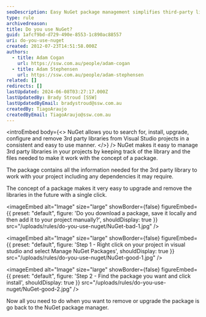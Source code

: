 ```yaml
---
seoDescription: Easy NuGet package management simplifies third-party library installation and upgrading in Visual Studio projects.
type: rule
archivedreason:
title: Do you use NuGet?
guid: 1afcf9bd-d729-490e-8553-1c890ac88557
uri: do-you-use-nuget
created: 2012-07-23T14:51:58.000Z
authors:
  - title: Adam Cogan
    url: https://ssw.com.au/people/adam-cogan
  - title: Adam Stephensen
    url: https://ssw.com.au/people/adam-stephensen
related: []
redirects: []
lastUpdated: 2024-06-08T03:27:17.000Z
lastUpdatedBy: Brady Stroud [SSW]
lastUpdatedByEmail: bradystroud@ssw.com.au
createdBy: TiagoAraujo
createdByEmail: TiagoAraujo@ssw.com.au
---
```


<introEmbed
  body={<>
NuGet allows you to search for, install, upgrade, configure and remove 3rd party libraries from Visual Studio projects in a consistent and easy to use manner.
  </>}
/>
NuGet makes it easy to manage 3rd party libraries in your projects by keeping track of the library and the files needed to make it work with the concept of a package.

The package contains all the information needed for the 3rd party library to work with your project including any dependencies it may require.

The concept of a package makes it very easy to upgrade and remove the libraries in the future with a single click.


<imageEmbed
  alt="Image"
  size="large"
  showBorder={false}
  figureEmbed={{
    preset: "default",
    figure: 'Do you download a package, save it locally and then add it to your project manually?',
    shouldDisplay: true
  }}
  src="/uploads/rules/do-you-use-nuget/NuGet-bad-1.jpg"
/>


<imageEmbed
  alt="Image"
  size="large"
  showBorder={false}
  figureEmbed={{
    preset: "default",
    figure: 'Step 1 - Right click on your project in visual studio and select Manage NuGet Packages',
    shouldDisplay: true
  }}
  src="/uploads/rules/do-you-use-nuget/NuGet-good-1.jpg"
/>


<imageEmbed
  alt="Image"
  size="large"
  showBorder={false}
  figureEmbed={{
    preset: "default",
    figure: 'Step 2 - Find the package you want and click install',
    shouldDisplay: true
  }}
  src="/uploads/rules/do-you-use-nuget/NuGet-good-2.jpg"
/>

Now all you need to do when you want to remove or upgrade the package is go back to the NuGet package manager.
